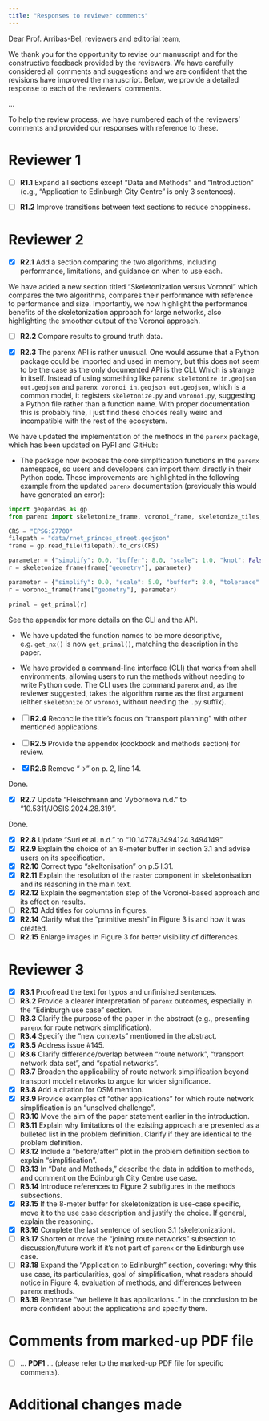 ```yaml
---
title: "Responses to reviewer comments"
---
```


Dear Prof. Arribas-Bel, reviewers and editorial team,

We thank you for the opportunity to revise our manuscript and for the constructive feedback provided by the reviewers. We have carefully considered all comments and suggestions and we are confident that the revisions have improved the manuscript. Below, we provide a detailed response to each of the reviewers' comments.

...

To help the review process, we have numbered each of the reviewers' comments and provided our responses with reference to these.

# Reviewer 1

- [ ] **R1.1** Expand all sections except "Data and Methods" and "Introduction" (e.g., "Application to Edinburgh City Centre" is only 3 sentences).

<!-- TODO: Check over the sections (RL) -->

- [ ] **R1.2** Improve transitions between text sections to reduce choppiness.

# Reviewer 2

- [x] **R2.1** Add a section comparing the two algorithms, including performance, limitations, and guidance on when to use each.

We have added a new section titled "Skeletonization versus Voronoi" which compares the two algorithms, compares their performance with reference to performance and size.
Importantly, we now highlight the performance benefits of the skeletonization approach for large networks, also highlighting the smoother output of the Voronoi approach.

- [ ] **R2.2** Compare results to ground truth data.

<!-- TODO:
We compared the outputs of our simplification methods against an independent and authoritative source of road network data, Ordnance Survey's OpenRoads data product. -->


- [x] **R2.3** The parenx API is rather unusual. One would assume that a Python package could be imported and used in memory, but this does not seem to be the case as the only documented API is the CLI. Which is strange in itself. Instead of using something like `parenx skeletonize in.geojson out.geojson` and `parenx voronoi in.geojson out.geojson`, which is a common model, it registers `skeletonize.py` and `voronoi.py`, suggesting a Python file rather than a function name. With proper documentation this is probably fine, I just find these choices really weird and incompatible with the rest of the ecosystem. 

We have updated the implementation of the methods in the `parenx` package, which has been updated on PyPI and GitHub:

- The package now exposes the core simplfication functions in the `parenx` namespace, so users and developers can import them directly in their Python code. These improvements are highlighted in the following example from the updated `parenx` documentation (previously this would have generated an error):

```python
import geopandas as gp
from parenx import skeletonize_frame, voronoi_frame, skeletonize_tiles, get_primal

CRS = "EPSG:27700"
filepath = "data/rnet_princes_street.geojson"
frame = gp.read_file(filepath).to_crs(CRS)

parameter = {"simplify": 0.0, "buffer": 8.0, "scale": 1.0, "knot": False, "segment": False}
r = skeletonize_frame(frame["geometry"], parameter)

parameter = {"simplify": 0.0, "scale": 5.0, "buffer": 8.0, "tolerance": 1.0}
r = voronoi_frame(frame["geometry"], parameter)

primal = get_primal(r)
```

See the appendix for more details on the CLI and the API.

- We have updated the function names to be more descriptive, e.g. `get_nx()` is now `get_primal()`, matching the description in the paper.
- We have provided a command-line interface (CLI) that works from shell environments, allowing users to run the methods without needing to write Python code. The CLI uses the command `parenx` and, as the reviewer suggested, takes the algorithm name as the first argument (either `skeletonize` or `voronoi`, without needing the `.py` suffix). 

- [ ] **R2.4** Reconcile the title's focus on "transport planning" with other mentioned applications.
- [ ] **R2.5** Provide the appendix (cookbook and methods section) for review.

- [x] **R2.6** Remove "->" on p. 2, line 14.

Done.

- [x] **R2.7** Update "Fleischmann and Vybornova n.d." to "10.5311/JOSIS.2024.28.319".

Done.

- [x] **R2.8** Update "Suri et al. n.d." to "10.14778/3494124.3494149".
- [x] **R2.9** Explain the choice of an 8-meter buffer in section 3.1 and advise users on its specification.
- [x] **R2.10** Correct typo "skeltonisation" on p.5 l.31.
- [x] **R2.11** Explain the resolution of the raster component in skeletonisation and its reasoning in the main text.
- [x] **R2.12** Explain the segmentation step of the Voronoi-based approach and its effect on results.
- [ ] **R2.13** Add titles for columns in figures.
- [x] **R2.14** Clarify what the "primitive mesh" in Figure 3 is and how it was created.
- [ ] **R2.15** Enlarge images in Figure 3 for better visibility of differences.

# Reviewer 3

- [x] **R3.1** Proofread the text for typos and unfinished sentences.
- [ ] **R3.2** Provide a clearer interpretation of `parenx` outcomes, especially in the "Edinburgh use case" section.
- [ ] **R3.3** Clarify the purpose of the paper in the abstract (e.g., presenting `parenx` for route network simplification).
- [ ] **R3.4** Specify the "new contexts" mentioned in the abstract.
- [x] **R3.5** Address issue #145.
- [ ] **R3.6** Clarify difference/overlap between "route network", "transport network data set", and "spatial networks".
- [ ] **R3.7** Broaden the applicability of route network simplification beyond transport model networks to argue for wider significance.
- [x] **R3.8** Add a citation for OSM mention.
- [x] **R3.9** Provide examples of "other applications" for which route network simplification is an "unsolved challenge".
- [ ] **R3.10** Move the aim of the paper statement earlier in the introduction.
- [ ] **R3.11** Explain why limitations of the existing approach are presented as a bulleted list in the problem definition. Clarify if they are identical to the problem definition.
- [ ] **R3.12** Include a "before/after" plot in the problem definition section to explain "simplification".
- [ ] **R3.13** In "Data and Methods," describe the data in addition to methods, and comment on the Edinburgh City Centre use case.
- [ ] **R3.14** Introduce references to Figure 2 subfigures in the methods subsections.
- [x] **R3.15** If the 8-meter buffer for skeletonization is use-case specific, move it to the use case description and justify the choice. If general, explain the reasoning.
- [x] **R3.16** Complete the last sentence of section 3.1 (skeletonization).
- [ ] **R3.17** Shorten or move the "joining route networks" subsection to discussion/future work if it's not part of `parenx` or the Edinburgh use case.
- [ ] **R3.18** Expand the "Application to Edinburgh" section, covering: why this use case, its particularities, goal of simplification, what readers should notice in Figure 4, evaluation of methods, and differences between `parenx` methods.
- [ ] **R3.19** Rephrase "we believe it has applications.." in the conclusion to be more confident about the applications and specify them.

# Comments from marked-up PDF file

- [ ] ... **PDF1** ... (please refer to the marked-up PDF file for specific comments).


# Additional changes made

